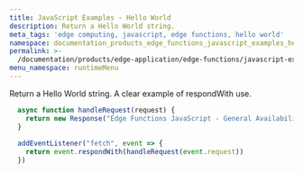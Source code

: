 ```yaml
---
title: JavaScript Examples - Hello World
description: Return a Hello World string.
meta_tags: 'edge computing, javascript, edge functions, hello world'
namespace: documentation_products_edge_functions_javascript_examples_hello_world
permalink: >-
  /documentation/products/edge-application/edge-functions/javascript-examples/hello-world
menu_namespace: runtimeMenu
---
```


Return a Hello World string. A clear example of respondWith use.

```js
  async function handleRequest(request) {
    return new Response("Edge Functions JavaScript - General Availability")
  }
  
  addEventListener("fetch", event => {
    return event.respondWith(handleRequest(event.request))
  })
```





